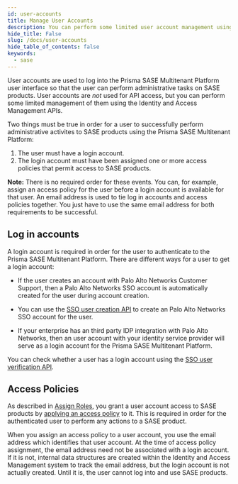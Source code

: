 ```yaml
---
id: user-accounts
title: Manage User Accounts
description: You can perform some limited user account management using the Identity and Access Management APIs.
hide_title: False
slug: /docs/user-accounts
hide_table_of_contents: false
keywords:
  - sase
---
```


User accounts are used to log into the Prisma SASE Multitenant Platform user interface so that the
user can perform administrative tasks on SASE products. User accounts are _not_ used for API access,
but you can perform some limited management of them using the Identity and Access Management APIs.

Two things must be true in order for a user to successfully perform administrative activites to SASE
products using the Prisma SASE Multitenant Platform:

1. The user must have a login account.
1. The login account must have been assigned one or more access policies that permit access to SASE
   products.

**Note:** There is no required order for these events. You can, for example, assign an access policy
for the user before a login account is available for that user. An email address is used to tie log
in accounts and access policies together. You just have to use the same email address for both
requirements to be successful.

## Log in accounts

A login account is required in order for the user to authenticate to the Prisma SASE Multitenant
Platform. There are different ways for a user to get a login account:

- If the user creates an account with Palo Alto Networks Customer Support, then a Palo Alto Networks
  SSO account is automatically created for the user during account creation.

- You can use the [SSO user creation API](/sase/api/iam/create-a-user-account)
  to create an Palo Alto Networks SSO account for the user.

- If your enterprise has an third party IDP integration with Palo Alto Networks, then an user account
  with your identity service provider will serve as a login account for the Prisma SASE Multitenant
  Platform.

You can check whether a user has a login account using the
[SSO user verification API](/sase/api/iam/verify-a-user-account).

## Access Policies

As described in [Assign Roles](/sase/docs/roles-assign), you grant a user account access to
SASE products by [applying an access policy](/sase/api/iam/assign-an-access-policy)
to it. This is required in order for the authenticated user to perform any actions to
a SASE product.

When you assign an access policy to a user account, you use the email address which identifies that
user account. At the time of access policy assignment, the email address need not be associated with a
login account. If it is not, internal data structures are created within the Identity and Access
Management system to track the email address, but the login account is not actually created. Until
it is, the user cannot log into and use SASE products.
